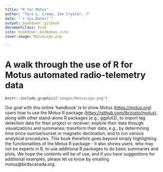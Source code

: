 ```yaml
---
title: "R for Motus"
author: "Tara L. Crewe, Zoe Crysler, ?"
date: "`r Sys.Date()`"
output: bookdown::gitbook
documentclass: book
site: bookdown::bookdown_site
cover-image: MotusLogo.png

---
```


# A walk through the use of R for Motus automated radio-telemetry data  {-}

```r
knitr::include_graphics("images/MotusLogo.png")
```

Our goal with this online 'handbook' is to show Motus (<https://motus.org>) users how to use the Motus R package (<https://github.com/jbrzusto/motus>), along with other stand-alone R packages (e.g., ggplot2), to import tag detection data for their project or receiver; explore their data through visualizations and summaries; transform their data, e.g., by determining time since sunrise/sunset or magnetic declination; and to run various analytical procedures. This book therefore goes beyond simply highlighting the functionalities of the Motus R package - it also shows users, who may not be experts in R, to use additional R packages to do basic summaries and plots. We hope the contents will be of use, and if you have suggestions for additional examples, please let us know by emailing motus@birdscanada.org. 



